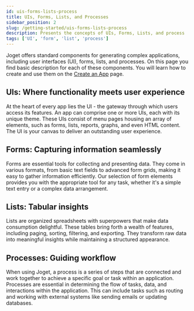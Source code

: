 ```yaml
---
id: uis-forms-lists-process
title: UIs, Forms, Lists, and Processes
sidebar_position: 2
slug: /getting-started/uis-forms-lists-process
description: Presents the concepts of UIs, Forms, Lists, and process
tags: ['UI', 'form', 'list', 'process']
---
```


Joget offers standard components for generating complex applications, including user interfaces (UI), forms, lists, and processes. On this page you find basic description for each of these components. You will learn how to create and use them on the [Create an App](./create-an-app) page.

## UIs: Where functionality meets user experience

At the heart of every app lies the UI - the gateway through which users access its features. An app can comprise one or more UIs, each with its unique theme. These UIs consist of menu pages housing an array of elements, such as forms, lists, reports, graphs, and even HTML content. The UI is your canvas to deliver an outstanding user experience.

## Forms: Capturing information seamlessly

Forms are essential tools for collecting and presenting data. They come in various formats, from basic text fields to advanced form grids, making it easy to gather information efficiently. Our selection of form elements provides you with the appropriate tool for any task, whether it's a simple text entry or a complex data arrangement.

## Lists: Tabular insights

Lists are organized spreadsheets with superpowers that make data consumption delightful. These tables bring forth a wealth of features, including paging, sorting, filtering, and exporting. They transform raw data into meaningful insights while maintaining a structured appearance.

## Processes: Guiding workflow

When using Joget, a process is a series of steps that are connected and work together to achieve a specific goal or task within an application. Processes are essential in determining the flow of tasks, data, and interactions within the application. This can include tasks such as routing and working with external systems like sending emails or updating databases.
